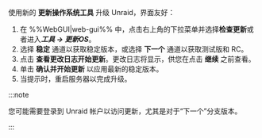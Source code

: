 使用新的 **更新操作系统工具** 升级 Unraid，界面友好：

1. 在 %%WebGUI|web-gui%% 中，点击右上角的下拉菜单并选择**检查更新**或者进入***工具 → 更新OS***。
2. 选择 **稳定** 通道以获取稳定版本，或选择 **下一个** 通道以获取测试版和 RC。
3. 点击 **查看更改日志开始更新**。更改日志将显示，供您在点击 **继续** 之前查看。
4. 单击 **确认并开始更新** 以应用最新的稳定版本。
5. 当提示时，重启服务器以完成升级。

:::note

您可能需要登录到 Unraid 帐户以访问更新，尤其是对于“下一个”分支版本。

:::
